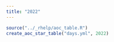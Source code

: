 ```yaml
---
title: "2022"
---
```


```r
source("../_rhelp/aoc_table.R")
create_aoc_star_table("days.yml", 2022)
```
